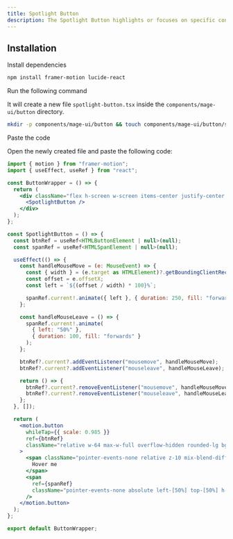 ```yaml
---
title: Spotlight Button
description: The Spotlight Button highlights or focuses on specific content, making it more visible or prominent in the UI.
---
```


<ComponentPreview name="button-spotlight-button--docs" />

## Installation

<Steps>
<Step>Install dependencies</Step>

```bash
npm install framer-motion lucide-react
```

<Step>Run the following command</Step>

It will create a new file `spotlight-button.tsx` inside the `components/mage-ui/button` directory.

```bash 
mkdir -p components/mage-ui/button && touch components/mage-ui/button/spotlight-button.tsx
```

<Step>Paste the code</Step> 

Open the newly created file and paste the following code:

```jsx 
import { motion } from "framer-motion";
import { useEffect, useRef } from "react";

const ButtonWrapper = () => {
  return (
    <div className="flex h-screen w-screen items-center justify-center bg-slate-800">
      <SpotlightButton />
    </div>
  );
};

const SpotlightButton = () => {
  const btnRef = useRef<HTMLButtonElement | null>(null);
  const spanRef = useRef<HTMLSpanElement | null>(null);

  useEffect(() => {
    const handleMouseMove = (e: MouseEvent) => {
      const { width } = (e.target as HTMLElement)?.getBoundingClientRect();
      const offset = e.offsetX;
      const left = `${(offset / width) * 100}%`;

      spanRef.current!.animate({ left }, { duration: 250, fill: "forwards" });
    };

    const handleMouseLeave = () => {
      spanRef.current!.animate(
        { left: "50%" },
        { duration: 100, fill: "forwards" }
      );
    };

    btnRef?.current?.addEventListener("mousemove", handleMouseMove);
    btnRef?.current?.addEventListener("mouseleave", handleMouseLeave);

    return () => {
      btnRef?.current?.removeEventListener("mousemove", handleMouseMove);
      btnRef?.current?.removeEventListener("mouseleave", handleMouseLeave);
    };
  }, []);

  return (
    <motion.button
      whileTap={{ scale: 0.985 }}
      ref={btnRef}
      className="relative w-64 max-w-full overflow-hidden rounded-lg bg-slate-950 px-4 py-3 text-lg font-medium text-white"
    >
      <span className="pointer-events-none relative z-10 mix-blend-difference">
        Hover me
      </span>
      <span
        ref={spanRef}
        className="pointer-events-none absolute left-[50%] top-[50%] h-32 w-32 -translate-x-[50%] -translate-y-[50%] rounded-full bg-slate-100"
      />
    </motion.button>
  );
};

export default ButtonWrapper;

```
</Steps>


